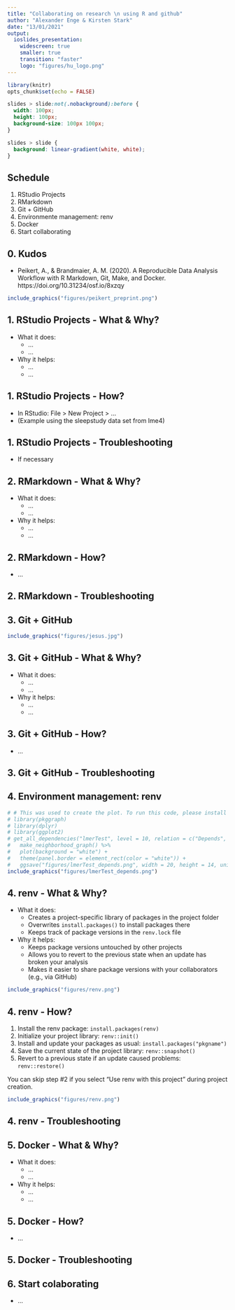 ```yaml
---
title: "Collaborating on research \n using R and github"
author: "Alexander Enge & Kirsten Stark"
date: "13/01/2021"
output:
  ioslides_presentation:
    widescreen: true
    smaller: true
    transition: "faster"
    logo: "figures/hu_logo.png"
---
```


```r
library(knitr)
opts_chunk$set(echo = FALSE)
```

```css
slides > slide:not(.nobackground):before {
  width: 100px;
  height: 100px;
  background-size: 100px 100px;
}

slides > slide {
  background: linear-gradient(white, white);
}
```

## Schedule

1. RStudio Projects
2. RMarkdown
3. Git + GitHub
4. Environmente management: renv
5. Docker
6. Start collaborating

## 0. Kudos

- Peikert, A., & Brandmaier, A. M. (2020). A Reproducible Data Analysis Workflow with R Markdown, Git, Make, and Docker. https://doi.org/10.31234/osf.io/8xzqy

```r
include_graphics("figures/peikert_preprint.png")
```

## 1. RStudio Projects - What & Why?

- What it does:
  + ...
  + ...
- Why it helps:
  + ...
  + ...

## 1. RStudio Projects - How?

- In RStudio: File > New Project > ...
- (Example using the sleepstudy data set from lme4)

## 1. RStudio Projects - Troubleshooting

- If necessary

## 2. RMarkdown - What & Why?

- What it does:
  + ...
  + ...
- Why it helps:
  + ...
  + ...

## 2. RMarkdown - How?

- ...

## 2. RMarkdown - Troubleshooting

## 3. Git + GitHub

```r
include_graphics("figures/jesus.jpg")
```

## 3. Git + GitHub - What & Why?

- What it does:
  + ...
  + ...
- Why it helps:
  + ...
  + ...

## 3. Git + GitHub - How?

- ...

## 3. Git + GitHub - Troubleshooting

## 4. Environment management: renv

```r
# # This was used to create the plot. To run this code, please install pkggraph and ggplot2.
# library(pkggraph)
# library(dplyr)
# library(ggplot2)
# get_all_dependencies("lmerTest", level = 10, relation = c("Depends", "Imports"), strict = TRUE) %>%
#   make_neighborhood_graph() %>%
#   plot(background = "white") +
#   theme(panel.border = element_rect(color = "white")) +
#   ggsave("figures/lmerTest_depends.png", width = 20, height = 14, units = "cm", dpi = 600)
include_graphics("figures/lmerTest_depends.png")
```

## 4. renv - What & Why?

- What it does:
  + Creates a project-specific library of packages in the project folder
  + Overwrites `install.packages()` to install packages there
  + Keeps track of package versions in the `renv.lock` file
- Why it helps:
  + Keeps package versions untouched by other projects
  + Allows you to revert to the previous state when an update has broken your analysis
  + Makes it easier to share package versions with your collaborators (e.g., via GitHub)

```r
include_graphics("figures/renv.png")
```

## 4. renv - How?

1. Install the renv package: `install.packages(renv)`
2. Initialize your project library: `renv::init()`
3. Install and update your packages as usual: `install.packages("pkgname")`
3. Save the current state of the project library: `renv::snapshot()`
4. Revert to a previous state if an update caused problems: `renv::restore()`

You can skip step #2 if you select "Use renv with this project" during project creation.

```r
include_graphics("figures/renv.png")
```

## 4. renv - Troubleshooting

## 5. Docker - What & Why?

- What it does:
  + ...
  + ...
- Why it helps:
  + ...
  + ...

## 5. Docker - How?

- ...

## 5. Docker - Troubleshooting

## 6. Start colaborating

- ...

